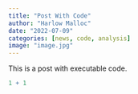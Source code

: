 ```yaml
---
title: "Post With Code"
author: "Harlow Malloc"
date: "2022-07-09"
categories: [news, code, analysis]
image: "image.jpg"
---
```


This is a post with executable code.

```r
1 + 1
```
